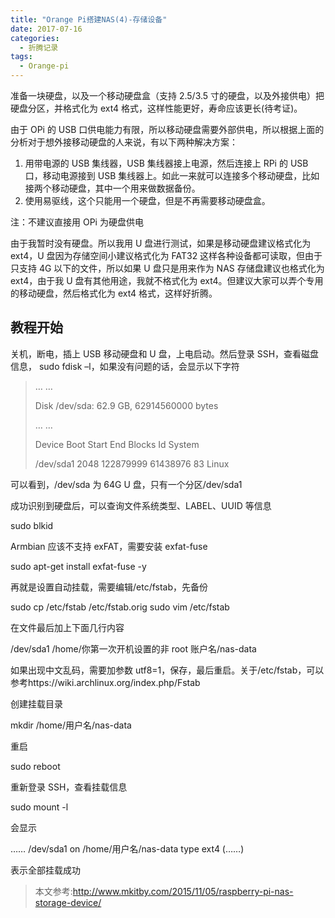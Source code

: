 ```yaml
---
title: "Orange Pi搭建NAS(4)-存储设备"
date: 2017-07-16
categories:
  - 折腾记录
tags:
  - Orange-pi
---
```


准备一块硬盘，以及一个移动硬盘盒（支持 2.5/3.5 寸的硬盘，以及外接供电）把硬盘分区，并格式化为 ext4 格式，这样性能更好，寿命应该更长(待考证)。

由于 OPi 的 USB 口供电能力有限，所以移动硬盘需要外部供电，所以根据上面的分析对于想外接移动硬盘的人来说，有以下两种解决方案：

1. 用带电源的 USB 集线器，USB 集线器接上电源，然后连接上 RPi 的 USB 口，移动电源接到 USB 集线器上。如此一来就可以连接多个移动硬盘，比如接两个移动硬盘，其中一个用来做数据备份。
2. 使用易驱线，这个只能用一个硬盘，但是不再需要移动硬盘盒。

注：不建议直接用 OPi 为硬盘供电

由于我暂时没有硬盘。所以我用 U 盘进行测试，如果是移动硬盘建议格式化为 ext4，U 盘因为存储空间小建议格式化为 FAT32 这样各种设备都可读取，但由于只支持 4G 以下的文件，所以如果 U 盘只是用来作为 NAS 存储盘建议也格式化为 ext4，由于我 U 盘有其他用途，我就不格式化为 ext4。但建议大家可以弄个专用的移动硬盘，然后格式化为 ext4 格式，这样好折腾。

## 教程开始

关机，断电，插上 USB 移动硬盘和 U 盘，上电启动。然后登录 SSH，查看磁盘信息， sudo fdisk –l，如果没有问题的话，会显示以下字符

> … …
>
> Disk /dev/sda: 62.9 GB, 62914560000 bytes
>
> … …
>
> Device Boot Start End Blocks Id System
>
> /dev/sda1 2048 122879999 61438976 83 Linux

可以看到，/dev/sda 为 64G U 盘，只有一个分区/dev/sda1

成功识别到硬盘后，可以查询文件系统类型、LABEL、UUID 等信息

sudo blkid

Armbian 应该不支持 exFAT，需要安装 exfat-fuse

sudo apt-get install exfat-fuse -y

再就是设置自动挂载，需要编辑/etc/fstab，先备份

sudo cp /etc/fstab /etc/fstab.orig
sudo vim /etc/fstab

在文件最后加上下面几行内容

/dev/sda1 /home/你第一次开机设置的非 root 账户名/nas-data

如果出现中文乱码，需要加参数 utf8=1，保存，最后重启。关于/etc/fstab，可以参考https://wiki.archlinux.org/index.php/Fstab

创建挂载目录

mkdir /home/用户名/nas-data

重启

sudo reboot

重新登录 SSH，查看挂载信息

sudo mount -l

会显示

……
/dev/sda1 on /home/用户名/nas-data type ext4 (……)

表示全部挂载成功

> 本文参考:http://www.mkitby.com/2015/11/05/raspberry-pi-nas-storage-device/
